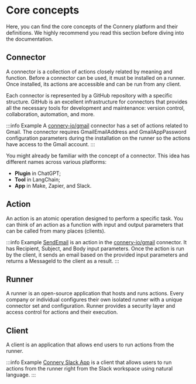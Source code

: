 # Core concepts

Here, you can find the core concepts of the Connery platform and their definitions.
We highly recommend you read this section before diving into the documentation.

## Connector

A connector is a collection of actions closely related by meaning and function.
Before a connector can be used, it must be installed on a runner.
Once installed, its actions are accessible and can be run from any client.

Each connector is represented by a GitHub repository with a specific structure.
GitHub is an excellent infrastructure for connectors that provides all the necessary tools
for development and maintenance: version control, collaboration, automation, and more.

:::info Example
A [connery-io/gmail](https://github.com/connery-io/gmail) connector has a set of actions related to Gmail.
The connector requires GmailEmailAddress and GmailAppPassword configuration parameters
during the installation on the runner so the actions have access to the Gmail account.
:::

You might already be familiar with the concept of a connector.
This idea has different names across various platforms:

- **Plugin** in ChatGPT;
- **Tool** in LangChain;
- **App** in Make, Zapier, and Slack.

## Action

An action is an atomic operation designed to perform a specific task.
You can think of an action as a function with input and output parameters that can be called from many places (clients).

:::info Example
[SendEmail](https://github.com/connery-io/gmail/blob/main/actions/SendEmail.js) is an action in
the [connery-io/gmail](https://github.com/connery-io/gmail) connector. It has Recipient, Subject, and Body input parameters.
Once the action is run by the client, it sends an email based on the provided input parameters
and returns a MessageId to the client as a result.
:::

## Runner

A runner is an open-source application that hosts and runs actions.
Every company or individual configures their own isolated runner with a unique connector set and configuration.
Runner provides a security layer and access control for actions and their execution.

## Client

A client is an application that allows end users to run actions from the runner.

:::info Example
[Connery Slack App](/docs/native-clients/slack) is a client that allows users to run actions from the runner right
from the Slack workspace using natural language.
:::
